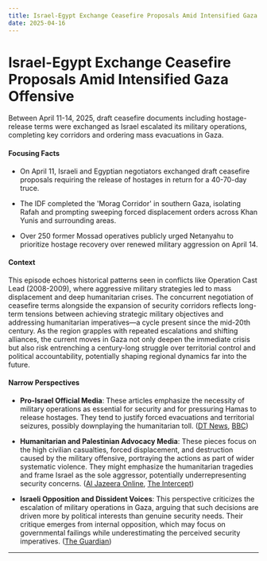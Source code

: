 ```yaml
---
title: Israel-Egypt Exchange Ceasefire Proposals Amid Intensified Gaza Offensive
date: 2025-04-16
---
```


# Israel-Egypt Exchange Ceasefire Proposals Amid Intensified Gaza Offensive

Between April 11-14, 2025, draft ceasefire documents including hostage-release terms were exchanged as Israel escalated its military operations, completing key corridors and ordering mass evacuations in Gaza.

#### Focusing Facts

- On April 11, Israeli and Egyptian negotiators exchanged draft ceasefire proposals requiring the release of hostages in return for a 40-70-day truce.

- The IDF completed the 'Morag Corridor' in southern Gaza, isolating Rafah and prompting sweeping forced displacement orders across Khan Yunis and surrounding areas.

- Over 250 former Mossad operatives publicly urged Netanyahu to prioritize hostage recovery over renewed military aggression on April 14.

#### Context

This episode echoes historical patterns seen in conflicts like Operation Cast Lead (2008-2009), where aggressive military strategies led to mass displacement and deep humanitarian crises. The concurrent negotiation of ceasefire terms alongside the expansion of security corridors reflects long-term tensions between achieving strategic military objectives and addressing humanitarian imperatives—a cycle present since the mid-20th century. As the region grapples with repeated escalations and shifting alliances, the current moves in Gaza not only deepen the immediate crisis but also risk entrenching a century-long struggle over territorial control and political accountability, potentially shaping regional dynamics far into the future.

#### Narrow Perspectives

- **Pro-Israel Official Media**: These articles emphasize the necessity of military operations as essential for security and for pressuring Hamas to release hostages. They tend to justify forced evacuations and territorial seizures, possibly downplaying the humanitarian toll. ([DT News](https://www.newsofbahrain.com/world/111388.html), [BBC](https://www.bbc.com/news/articles/ckg5jwyje0do))

- **Humanitarian and Palestinian Advocacy Media**: These pieces focus on the high civilian casualties, forced displacement, and destruction caused by the military offensive, portraying the actions as part of wider systematic violence. They might emphasize the humanitarian tragedies and frame Israel as the sole aggressor, potentially underrepresenting security concerns. ([Al Jazeera Online](https://www.aljazeera.com/news/2025/4/12/at-least-500-gaza-children-killed-since-israel-broke-truce-official), [The Intercept](https://theintercept.com/2025/04/12/gaza-bombing-after-ceasefire/))

- **Israeli Opposition and Dissident Voices**: This perspective criticizes the escalation of military operations in Gaza, arguing that such decisions are driven more by political interests than genuine security needs. Their critique emerges from internal opposition, which may focus on governmental failings while underestimating the perceived security imperatives. ([The Guardian](https://www.theguardian.com/world/2025/apr/14/israel-government-gaza-hostages-mossad-criticism))

---
